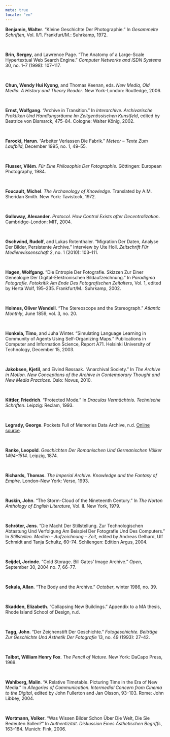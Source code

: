 ```yaml
---
meta: true
locale: "en"
---
```


**Benjamin, Walter**. “Kleine Geschichte Der Photographie.” In *Gesammelte Schriften*, Vol. II/1. Frankfurt/M.: Suhrkamp, 1972.

<br/>

**Brin, Sergey**, and Lawrence Page. “The Anatomy of a Large-Scale Hypertextual Web Search Engine.” *Computer Networks and ISDN Systems* 30, no. 1–7 (1998): 107–117.

<br/>

**Chun, Wendy Hui Kyong**, and Thomas Keenan, eds. *New Media, Old Media. A History and Theory Reader*. New York–London: Routledge, 2006.

<br/>

**Ernst, Wolfgang**. “Archive in Transition.” In *Interarchive. Archivarische Praktiken Und Handlungsräume Im Zeitgenössischen Kunstfeld*, edited by Beatrice von Bismarck, 475–84. Cologne: Walter König, 2002.

<br/>

**Farocki, Harun**. “Arbeiter Verlassen Die Fabrik.” *Meteor – Texte Zum Laufbild*, December 1995, no. 1, 49–55.

<br/>

**Flusser, Vilém**. *Für Eine Philosophie Der Fotographie*. Göttingen: European Photography, 1984.

<br/>

**Foucault, Michel**. *The Archaeology of Knowledge*. Translated by A.M. Sheridan Smith. New York: Tavistock, 1972.

<br/>

**Galloway, Alexander**. *Protocol. How Control Exists after Decentralization*. Cambridge–London: MIT, 2004.

<br/>

**Gschwind, Rudolf**, and Lukas Rotenthaler. “Migration Der Daten, Analyse Der Bilder, Persistente Archive.” Interview by Ute Holl. *Zeitschrift Für Medienwissenschaft* 2, no. 1 (2010): 103–111.

<br/>

**Hagen, Wolfgang**. “Die Entropie Der Fotografie. Skizzen Zur Einer Genealogie Der Digital-Elektronischen Bildaufzeichnung.” In *Paradigma Fotografie. Fotokritik Am Ende Des Fotografischen Zeitalters*, Vol. 1, edited by Herta Wolf, 195–235. Frankfurt/M.: Suhrkamp, 2002.

<br/>

**Holmes, Oliver Wendell**. “The Stereoscope and the Stereograph.” *Atlantic Monthly*, June 1859, vol. 3, no. 20.

<br/>

**Honkela, Timo**, and Juha Winter. “Simulating Language Learning in Community of Agents Using Self-Organizing Maps.” Publications in Computer and Information Science, Report A71. Helsinki University of Technology, December 15, 2003.

<br/>

**Jakobsen, Kjetil**, and Eivind Røssaak. “Anarchival Society.” In *The Archive in Motion. New Conceptions of the Archive in Contemporary Thought and New Media Practices*. Oslo: Novus, 2010.

<br/>

**Kittler, Friedrich**. “Protected Mode.” In *Draculas Vermächtnis. Technische Schriften*. Leipzig: Reclam, 1993.

<br/>

**Legrady, George**. Pockets Full of Memories Data Archive, n.d. [Online source](http://tango.mat.ucsb.edu/pfom/databrowser.php).

<br/>

**Ranke, Leopold**. *Geschichten Der Romanischen Und Germanischen Völker 1494–1514*. Leipzig, 1874.

<br/>

**Richards, Thomas**. *The Imperial Archive. Knowledge and the Fantasy of Empire*. London–New York: Verso, 1993.

<br/>

**Ruskin, John**. “The Storm-Cloud of the Nineteenth Century.” In *The Norton Anthology of English Literature*, Vol. II. New York, 1979.

<br/>

**Schröter, Jens**. “Die Macht Der Stillstellung. Zur Technologischen Abtastung Und Verfolgung Am Beispiel Der Fotografie Und Des Computers.” In *Stillstellen. Medien – Aufzeichnung – Zeit*, edited by Andreas Gelhard, Ulf Schmidt and Tanja Schultz, 60–74. Schliengen: Edition Argus, 2004.

<br/>

**Seijdel, Jorinde**. “Cold Storage. Bill Gates’ Image Archive.” *Open*, September 30, 2004 no. 7, 66–77.

<br/>

**Sekula, Allan**. “The Body and the Archive.” *October*, winter 1986, no. 39.

<br/>

**Skadden, Elizabeth**. “Collapsing New Buildings.” Appendix to a MA thesis, Rhode Island School of Design, n.d.

<br/>

**Tagg, John**. “Der Zeichenstift Der Geschichte.” *Fotogeschichte. Beiträge Zur Geschichte Und Ästhetik Der Fotografie* 13, no. 49 (1993): 27–42.

<br/>

**Talbot, William Henry Fox**. *The Pencil of Nature*. New York: DaCapo Press, 1969.

<br/>

**Wahlberg, Malin**. “A Relative Timetable. Picturing Time in the Era of New Media.” In *Allegories of Communication. Intermedial Concern from Cinema to the Digital*, edited by John Fullerton and Jan Olsson, 93–103. Rome: John Libbey, 2004.

<br/>

**Wortmann, Volker**. “Was Wissen Bilder Schon Über Die Welt, Die Sie Bedeuten Sollen?” In *Authentizität. Diskussion Eines Ästhetischen Begriffs*, 163–184. Munich: Fink, 2006.